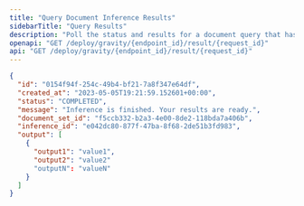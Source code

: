 ```yaml
---
title: "Query Document Inference Results"
sidebarTitle: "Query Results"
description: "Poll the status and results for a document query that has already started."
openapi: "GET /deploy/gravity/{endpoint_id}/result/{request_id}"
api: "GET /deploy/gravity/{endpoint_id}/result/{request_id}"
---
```


<ResponseExample>

```json Response
{
  "id": "0154f94f-254c-49b4-bf21-7a8f347e64df",
  "created_at": "2023-05-05T19:21:59.152601+00:00",
  "status": "COMPLETED",
  "message": "Inference is finished. Your results are ready.",
  "document_set_id": "f5ccb332-b2a3-4e00-8de2-118bda7a406b",
  "inference_id": "e042dc80-877f-47ba-8f68-2de51b3fd983",
  "output": [
    {
      "output1": "value1",
      "output2": "value2"
      "outputN": "valueN"
    }
  ]
}
```

</ResponseExample>
